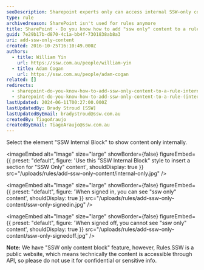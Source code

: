 ```yaml
---
seoDescription: Sharepoint experts only can access internal SSW-only content within rules
type: rule
archivedreason: SharePoint isn't used for rules anymore
title: SharePoint - Do you know how to add "ssw only" content to a rule? (internal only)
guid: 7e29b17b-d870-4c1a-bb4f-7301838ab8a3
uri: add-ssw-only-content
created: 2016-10-25T16:10:49.000Z
authors:
  - title: William Yin
    url: https://ssw.com.au/people/william-yin
  - title: Adam Cogan
    url: https://ssw.com.au/people/adam-cogan
related: []
redirects:
  - sharepoint-do-you-know-how-to-add-ssw-only-content-to-a-rule-internal-only
  - sharepoint-do-you-know-how-to-add-ssw-only-content-to-a-rule-(internal-only)
lastUpdated: 2024-06-11T00:27:00.000Z
lastUpdatedBy: Brady Stroud [SSW]
lastUpdatedByEmail: bradystroud@ssw.com.au
createdBy: TiagoAraujo
createdByEmail: TiagoAraujo@ssw.com.au
---
```


Select the element "SSW Internal Block" to show content only internally.

<imageEmbed
  alt="Image"
  size="large"
  showBorder={false}
  figureEmbed={{
    preset: "default",
    figure: 'Use this "SSW Internal Block" style to insert a section for "SSW Only" content',
    shouldDisplay: true
  }}
  src="/uploads/rules/add-ssw-only-content/internal-only.jpg"
/>


<imageEmbed
  alt="Image"
  size="large"
  showBorder={false}
  figureEmbed={{
    preset: "default",
    figure: 'When signed in, you can see "ssw only" content',
    shouldDisplay: true
  }}
  src="/uploads/rules/add-ssw-only-content/ssw-only-signedin.jpg"
/>


<imageEmbed
  alt="Image"
  size="large"
  showBorder={false}
  figureEmbed={{
    preset: "default",
    figure: 'When signed off, you cannot  see "ssw only" content',
    shouldDisplay: true
  }}
  src="/uploads/rules/add-ssw-only-content/ssw-only-signedoff.jpg"
/>

**Note:** We have "SSW only content block" feature, however, Rules.SSW is a public website, which means technically the content is accessible through API, so please do not use it for confidential or sensitive info.
